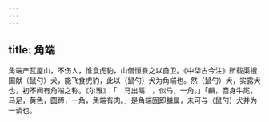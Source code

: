```yaml
---
---
---
```

title: 角端
---



角端产瓦屋山，不伤人，惟食虎豹，山僧恒飬之以自卫。《中华古今注》所载渠搜国献（鼠勺）犬，能飞食虎豹，此以（鼠勺）犬为角端也。然（鼠勺）犬，实露犬也，初不闻有角端之称。《尔雅》：「　马出鬲　，似马，一角。」「麟，麕身牛尾，马足，黄色，圆蹄，一角，角端有肉。」是角端固即麟属，未可与（鼠勺）犬并为一谈也。